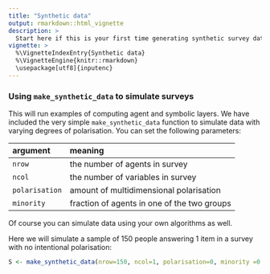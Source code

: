 ```yaml
---
title: "Synthetic data"
output: rmarkdown::html_vignette
description: >
  Start here if this is your first time generating synthetic survey data.
vignette: >
  %\VignetteIndexEntry{Synthetic data}
  %\VignetteEngine{knitr::rmarkdown}
  \usepackage[utf8]{inputenc}
---
```


### Using `make_synthetic_data` to simulate surveys

This will run examples of computing agent and symbolic layers. We have included the very simple `make_synthetic_data` function to simulate data with varying degrees of polarisation. You can set the following parameters:

| argument | meaning |
|:---------|:--------|
| `nrow` | the number of agents in survey |
| `ncol` | the number of variables in survey |
| `polarisation` | amount of multidimensional polarisation |
| `minority` | fraction of agents in one of the two groups |

Of course you can simulate data using your own algorithms as well.

Here we will simulate a sample of 150 people answering 1 item in a survey with no intentional polarisation:

```r
S <- make_synthetic_data(nrow=150, ncol=1, polarisation=0, minority =0.5)
```
